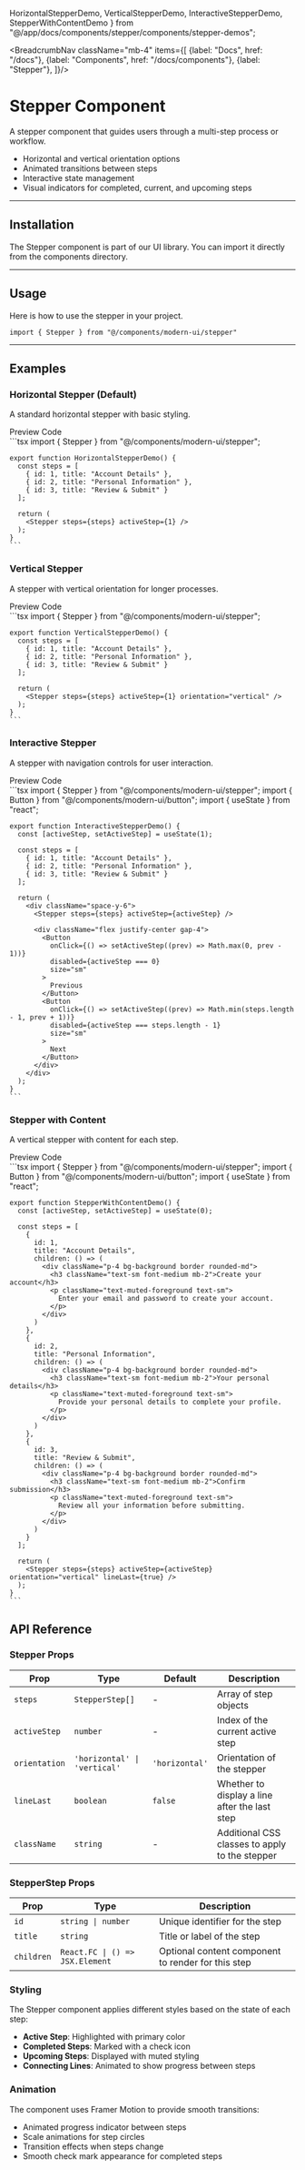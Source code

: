   HorizontalStepperDemo,
  VerticalStepperDemo,
  InteractiveStepperDemo,
  StepperWithContentDemo
} from "@/app/docs/components/stepper/components/stepper-demos";

<BreadcrumbNav className="mb-4" items={[
  {label: "Docs", href: "/docs"},
  {label: "Components", href: "/docs/components"},
  {label: "Stepper"},
]}/>

<PreviewStepper/>

# Stepper Component

A stepper component that guides users through a multi-step process or workflow.

- Horizontal and vertical orientation options
- Animated transitions between steps
- Interactive state management
- Visual indicators for completed, current, and upcoming steps

---

## Installation

The Stepper component is part of our UI library. You can import it directly from the components directory.

<StepperInstallation/>

---

## Usage

Here is how to use the stepper in your project.

```tsx
import { Stepper } from "@/components/modern-ui/stepper"
```

---

## Examples

### Horizontal Stepper (Default)

A standard horizontal stepper with basic styling.

<Tabs defaultValue="preview">
  <TabsList>
    <TabsTrigger value="preview">Preview</TabsTrigger>
    <TabsTrigger value="code">Code</TabsTrigger>
  </TabsList>
  <TabsContent value="preview" className="p-6 border rounded-md mt-2 relative min-h-[300px]">
    <div className="absolute inset-0 bg-[radial-gradient(#80808080_1px,transparent_1px)] [background-size:16px_16px] opacity-50"></div>
    <div className="flex justify-center items-center h-full w-full z-10 min-h-[300px] relative inset-0">
      <div className="w-full max-w-md px-4">
        <HorizontalStepperDemo />
      </div>
    </div>
  </TabsContent>
  <TabsContent value="code">
    ```tsx
    import { Stepper } from "@/components/modern-ui/stepper";

    export function HorizontalStepperDemo() {
      const steps = [
        { id: 1, title: "Account Details" },
        { id: 2, title: "Personal Information" },
        { id: 3, title: "Review & Submit" }
      ];

      return (
        <Stepper steps={steps} activeStep={1} />
      );
    }
    ```
  </TabsContent>
</Tabs>

### Vertical Stepper

A stepper with vertical orientation for longer processes.

<Tabs defaultValue="preview">
  <TabsList>
    <TabsTrigger value="preview">Preview</TabsTrigger>
    <TabsTrigger value="code">Code</TabsTrigger>
  </TabsList>
  <TabsContent value="preview" className="p-6 border rounded-md mt-2 relative min-h-[300px]">
    <div className="absolute inset-0 bg-[radial-gradient(#80808080_1px,transparent_1px)] [background-size:16px_16px] opacity-50"></div>
    <div className="flex justify-center items-center h-full w-full z-10 relative min-h-[300px] inset-0">
      <div className="w-full max-w-md px-4">
        <VerticalStepperDemo />
      </div>
    </div>
  </TabsContent>
  <TabsContent value="code">
    ```tsx
    import { Stepper } from "@/components/modern-ui/stepper";

    export function VerticalStepperDemo() {
      const steps = [
        { id: 1, title: "Account Details" },
        { id: 2, title: "Personal Information" },
        { id: 3, title: "Review & Submit" }
      ];

      return (
        <Stepper steps={steps} activeStep={1} orientation="vertical" />
      );
    }
    ```
  </TabsContent>
</Tabs>

### Interactive Stepper

A stepper with navigation controls for user interaction.

<Tabs defaultValue="preview">
  <TabsList>
    <TabsTrigger value="preview">Preview</TabsTrigger>
    <TabsTrigger value="code">Code</TabsTrigger>
  </TabsList>
  <TabsContent value="preview" className="p-6 border rounded-md mt-2 relative min-h-[350px]">
    <div className="absolute inset-0 bg-[radial-gradient(#80808080_1px,transparent_1px)] [background-size:16px_16px] opacity-50"></div>
    <div className="flex justify-center items-center h-full w-full z-10 min-h-[350px] relative inset-0">
      <div className="w-full max-w-md px-4">
        <InteractiveStepperDemo />
      </div>
    </div>
  </TabsContent>
  <TabsContent value="code">
    ```tsx
    import { Stepper } from "@/components/modern-ui/stepper";
    import { Button } from "@/components/modern-ui/button";
    import { useState } from "react";

    export function InteractiveStepperDemo() {
      const [activeStep, setActiveStep] = useState(1);
      
      const steps = [
        { id: 1, title: "Account Details" },
        { id: 2, title: "Personal Information" },
        { id: 3, title: "Review & Submit" }
      ];

      return (
        <div className="space-y-6">
          <Stepper steps={steps} activeStep={activeStep} />
          
          <div className="flex justify-center gap-4">
            <Button 
              onClick={() => setActiveStep((prev) => Math.max(0, prev - 1))}
              disabled={activeStep === 0}
              size="sm"
            >
              Previous
            </Button>
            <Button 
              onClick={() => setActiveStep((prev) => Math.min(steps.length - 1, prev + 1))}
              disabled={activeStep === steps.length - 1}
              size="sm"
            >
              Next
            </Button>
          </div>
        </div>
      );
    }
    ```
  </TabsContent>
</Tabs>

### Stepper with Content

A vertical stepper with content for each step.

<Tabs defaultValue="preview">
  <TabsList>
    <TabsTrigger value="preview">Preview</TabsTrigger>
    <TabsTrigger value="code">Code</TabsTrigger>
  </TabsList>
  <TabsContent value="preview" className="p-6 border rounded-md mt-2 relative min-h-[500px]">
    <div className="absolute inset-0 bg-[radial-gradient(#80808080_1px,transparent_1px)] [background-size:16px_16px] opacity-50"></div>
    <div className="flex justify-center items-center h-full w-full z-10 relative inset-0">
      <div className="w-full max-w-md px-4">
        <StepperWithContentDemo />
      </div>
    </div>
  </TabsContent>
  <TabsContent value="code">
    ```tsx
    import { Stepper } from "@/components/modern-ui/stepper";
    import { Button } from "@/components/modern-ui/button";
    import { useState } from "react";

    export function StepperWithContentDemo() {
      const [activeStep, setActiveStep] = useState(0);
      
      const steps = [
        { 
          id: 1, 
          title: "Account Details",
          children: () => (
            <div className="p-4 bg-background border rounded-md">
              <h3 className="text-sm font-medium mb-2">Create your account</h3>
              <p className="text-muted-foreground text-sm">
                Enter your email and password to create your account.
              </p>
            </div>
          )
        },
        { 
          id: 2, 
          title: "Personal Information",
          children: () => (
            <div className="p-4 bg-background border rounded-md">
              <h3 className="text-sm font-medium mb-2">Your personal details</h3>
              <p className="text-muted-foreground text-sm">
                Provide your personal details to complete your profile.
              </p>
            </div>
          )
        },
        { 
          id: 3, 
          title: "Review & Submit",
          children: () => (
            <div className="p-4 bg-background border rounded-md">
              <h3 className="text-sm font-medium mb-2">Confirm submission</h3>
              <p className="text-muted-foreground text-sm">
                Review all your information before submitting.
              </p>
            </div>
          )
        }
      ];

      return (
        <Stepper steps={steps} activeStep={activeStep} orientation="vertical" lineLast={true} />
      );
    }
    ```
  </TabsContent>
</Tabs>

## API Reference

### Stepper Props

| Prop | Type | Default | Description |
|------|------|---------|-------------|
| `steps` | `StepperStep[]` | - | Array of step objects |
| `activeStep` | `number` | - | Index of the current active step |
| `orientation` | `'horizontal' \| 'vertical'` | `'horizontal'` | Orientation of the stepper |
| `lineLast` | `boolean` | `false` | Whether to display a line after the last step |
| `className` | `string` | - | Additional CSS classes to apply to the stepper |

### StepperStep Props

| Prop | Type | Description |
|------|------|-------------|
| `id` | `string \| number` | Unique identifier for the step |
| `title` | `string` | Title or label of the step |
| `children` | `React.FC \| () => JSX.Element` | Optional content component to render for this step |

### Styling

The Stepper component applies different styles based on the state of each step:

- **Active Step**: Highlighted with primary color
- **Completed Steps**: Marked with a check icon
- **Upcoming Steps**: Displayed with muted styling
- **Connecting Lines**: Animated to show progress between steps

### Animation

The component uses Framer Motion to provide smooth transitions:

- Animated progress indicator between steps
- Scale animations for step circles
- Transition effects when steps change
- Smooth check mark appearance for completed steps 
